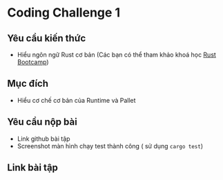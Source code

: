 # Coding Challenge 1 


## Yêu cầu kiến thức 
+ Hiểu ngôn ngữ Rust cơ bản (Các bạn có thể tham khảo khoá học [Rust Bootcamp](https://www.openedu101.com/en/bootcamps/bootcamp-rust-2024--basic-rust-programming-language))



## Mục đích
+ Hiểu cơ chế cơ bản của Runtime và Pallet



## Yêu cầu nộp bài 
+ Link github bài tập 
+ Screenshot màn hình chạy test thành công ( sử dụng `cargo test`) 



## Link bài tập 


